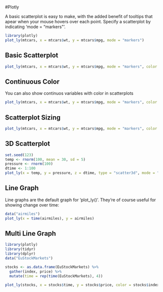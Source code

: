 #Plotly

A basic scatterplot is easy to make, with the added benefit of tooltips that apear when your mouse hovers over each point. Specify a scatterplot by indicating 'mode = "markers"'.

```r
library(plotly)
plot_ly(mtcars, x = mtcars$wt, y = mtcars$mpg, mode = "markers")
```

## Basic Scatterplot

```r
plot_ly(mtcars, x = mtcars$wt, y = mtcars$mpg, mode = "markers", color = as.factor(mtcars$cyl))
```

## Continuous Color

You can also show continuos variables with color in scatterplots

```r
plot_ly(mtcars, x = mtcars$wt, y = mtcars$mpg, mode = "markers", color = mtcars$disp)
```

## Scatterplot Sizing

```r
plot_ly(mtcars, x = mtcars$wt, y = mtcars$mpg, mode = "markers", color = as.factor(mtcars$cyl), size = mtcars$hp)
```

## 3D Scatterplot

```r
set.seed(123)
temp <- rnorm(100, mean = 30, sd = 5)
pressure <- rnorm(100)
dtime <- 1:100
plot_ly(x = temp, y = pressure, z = dtime, type = "scatter3d", mode = "markers", color = temp)
```

## Line Graph

Line graphs are the default graph for 'plot_ly()'. They're of course useful for showing change over time:  

```r
data("airmiles")
plot_ly(x = time(airmiles), y = airmiles)
```

## Multi Line Graph

```r
library(plotly)
library(tidyr)
library(dplyr)
data("EuStockMarkets")

stocks <- as.data.frame(EuStockMarkets) %>%
  gather(index, price) %>%
  mutate(time = rep(time(EuStockMarkets), 4))

plot_ly(stocks, x = stocks$time, y = stocks$price, color = stocks$index)
```